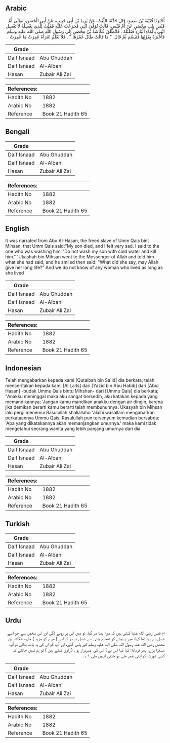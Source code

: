 ## Arabic


<div dir="rtl" lang="ar" style={{fontSize:'larger',backgroundColor:'#f8f9fa',padding:20}}>
أَخْبَرَنَا قُتَيْبَةُ بْنُ سَعِيدٍ، قَالَ حَدَّثَنَا اللَّيْثُ، عَنْ يَزِيدَ بْنِ أَبِي حَبِيبٍ، عَنْ أَبِي الْحَسَنِ، مَوْلَى أُمِّ قَيْسٍ بِنْتِ مِحْصَنٍ عَنْ أُمِّ قَيْسٍ، قَالَتْ تُوُفِّيَ ابْنِي فَجَزِعْتُ عَلَيْهِ فَقُلْتُ لِلَّذِي يَغْسِلُهُ لاَ تَغْسِلِ ابْنِي بِالْمَاءِ الْبَارِدِ فَتَقْتُلَهُ ‏.‏ فَانْطَلَقَ عُكَّاشَةُ بْنُ مِحْصَنٍ إِلَى رَسُولِ اللَّهِ صلى الله عليه وسلم فَأَخْبَرَهُ بِقَوْلِهَا فَتَبَسَّمَ ثُمَّ قَالَ ‏ "‏ مَا قَالَتْ طَالَ عُمْرُهَا ‏"‏ ‏.‏ فَلاَ نَعْلَمُ امْرَأَةً عُمِرَتْ مَا عُمِرَتْ ‏.‏
</div>
<div style={{backgroundColor:'#f8f9fa',padding:20, marginBottom: 10}}><table> <thead> <tr> <th>Grade</th> <th></th> </tr> </thead> <tbody> <tr><td>Daif Isnaad</td><td>Abu Ghuddah</td></tr><tr><td>Daif Isnaad</td><td>Al-Albani</td></tr><tr><td>Hasan</td><td>Zubair Ali Zai</td></tr></tbody></table><table> <thead> <tr> <th>References:</th> <th></th> </tr> </thead> <tbody><tr><td>Hadith No</td><td>1882</td></tr><tr><td>Arabic No</td><td>1882</td></tr><tr><td>Reference</td><td>Book 21 Hadith 65</td></tr></tbody></table></div>

## Bengali


<div dir="ltr" lang="bn" style={{fontSize:'larger',backgroundColor:'#f8f9fa',padding:20}}>

</div>
<div style={{backgroundColor:'#f8f9fa',padding:20, marginBottom: 10}}><table> <thead> <tr> <th>Grade</th> <th></th> </tr> </thead> <tbody> <tr><td>Daif Isnaad</td><td>Abu Ghuddah</td></tr><tr><td>Daif Isnaad</td><td>Al-Albani</td></tr><tr><td>Hasan</td><td>Zubair Ali Zai</td></tr></tbody></table><table> <thead> <tr> <th>References:</th> <th></th> </tr> </thead> <tbody><tr><td>Hadith No</td><td>1882</td></tr><tr><td>Arabic No</td><td>1882</td></tr><tr><td>Reference</td><td>Book 21 Hadith 65</td></tr></tbody></table></div>

## English


<div dir="ltr" lang="en" style={{fontSize:'larger',backgroundColor:'#f8f9fa',padding:20}}>
It was narrated from Abu Al-Hasan, the freed slave of Umm Qais bint Mihsan, that Umm Qais said:"My son died, and I felt very sad. I said to the one who was washing him: 'Do not wash my son with cold water and kill him." 'Ukashah bin Mihsan went to the Messenger of Allah and told him what she had said, and he smiled then said: "What did she say, may Allah give her long life?" And we do not know of any woman who lived as long as she lived
</div>
<div style={{backgroundColor:'#f8f9fa',padding:20, marginBottom: 10}}><table> <thead> <tr> <th>Grade</th> <th></th> </tr> </thead> <tbody> <tr><td>Daif Isnaad</td><td>Abu Ghuddah</td></tr><tr><td>Daif Isnaad</td><td>Al-Albani</td></tr><tr><td>Hasan</td><td>Zubair Ali Zai</td></tr></tbody></table><table> <thead> <tr> <th>References:</th> <th></th> </tr> </thead> <tbody><tr><td>Hadith No</td><td>1882</td></tr><tr><td>Arabic No</td><td>1882</td></tr><tr><td>Reference</td><td>Book 21 Hadith 65</td></tr></tbody></table></div>

## Indonesian


<div dir="ltr" lang="id" style={{fontSize:'larger',backgroundColor:'#f8f9fa',padding:20}}>
Telah mengabarkan kepada kami [Qutaibah bin Sa'id] dia berkata; telah menceritakan kepada kami [Al Laits] dari [Yazid bin Abu Habib] dari [Abul Hasan] -budak Ummu Qais bintu Mihshan- dari [Ummu Qais] dia berkata; "Anakku meninggal maka aku sangat bersedih, aku katakan kepada yang memandikannya; 'Jangan kamu mandikan anakku dengan air dingin, karena jika demikan berarti kamu berarti telah membunuhnya. Ukasyah bin Mihsan lalu pergi menemui Rasulullah shallallahu 'alaihi wasallam mengabarkan perkataannya Ummu Qais. Rasulullah pun tersenyum kemudian bersabda: 'Apa yang dikatakannya akan memanjangkan umurnya.' maka kami tidak mengetahui seorang wanita yang lebih panjang umurnya dari dia
</div>
<div style={{backgroundColor:'#f8f9fa',padding:20, marginBottom: 10}}><table> <thead> <tr> <th>Grade</th> <th></th> </tr> </thead> <tbody> <tr><td>Daif Isnaad</td><td>Abu Ghuddah</td></tr><tr><td>Daif Isnaad</td><td>Al-Albani</td></tr><tr><td>Hasan</td><td>Zubair Ali Zai</td></tr></tbody></table><table> <thead> <tr> <th>References:</th> <th></th> </tr> </thead> <tbody><tr><td>Hadith No</td><td>1882</td></tr><tr><td>Arabic No</td><td>1882</td></tr><tr><td>Reference</td><td>Book 21 Hadith 65</td></tr></tbody></table></div>

## Turkish


<div dir="ltr" lang="tr" style={{fontSize:'larger',backgroundColor:'#f8f9fa',padding:20}}>

</div>
<div style={{backgroundColor:'#f8f9fa',padding:20, marginBottom: 10}}><table> <thead> <tr> <th>Grade</th> <th></th> </tr> </thead> <tbody> <tr><td>Daif Isnaad</td><td>Abu Ghuddah</td></tr><tr><td>Daif Isnaad</td><td>Al-Albani</td></tr><tr><td>Hasan</td><td>Zubair Ali Zai</td></tr></tbody></table><table> <thead> <tr> <th>References:</th> <th></th> </tr> </thead> <tbody><tr><td>Hadith No</td><td>1882</td></tr><tr><td>Arabic No</td><td>1882</td></tr><tr><td>Reference</td><td>Book 21 Hadith 65</td></tr></tbody></table></div>

## Urdu


<div dir="rtl" lang="ur" style={{fontSize:'larger',backgroundColor:'#f8f9fa',padding:20}}>
ام قیس رضی الله عنہا کہتی ہیں کہ میرا بیٹا مر گیا، تو میں اس پر رونے لگی اور اس شخص سے جو اسے غسل دے رہا تھا کہا: میرے بیٹے کو ٹھنڈے پانی سے غسل نہ دو کہ اس ( مرے کو مزید ) مارو، عکاشہ بن محصن رضی اللہ عنہ رسول اللہ صلی اللہ علیہ وسلم کے پاس گئے، اور آپ کو ان کی یہ بات بتائی تو آپ مسکرا پڑے، پھر فرمایا: کیا کہا اس نے؟ اس کی عمردراز ہو ، ( راوی کہتے ہیں ) تو ہم نہیں جانتے کہ کسی عورت کو اتنی عمر ملی ہو جتنی انہیں ملی ۱؎۔
</div>
<div style={{backgroundColor:'#f8f9fa',padding:20, marginBottom: 10}}><table> <thead> <tr> <th>Grade</th> <th></th> </tr> </thead> <tbody> <tr><td>Daif Isnaad</td><td>Abu Ghuddah</td></tr><tr><td>Daif Isnaad</td><td>Al-Albani</td></tr><tr><td>Hasan</td><td>Zubair Ali Zai</td></tr></tbody></table><table> <thead> <tr> <th>References:</th> <th></th> </tr> </thead> <tbody><tr><td>Hadith No</td><td>1882</td></tr><tr><td>Arabic No</td><td>1882</td></tr><tr><td>Reference</td><td>Book 21 Hadith 65</td></tr></tbody></table></div>